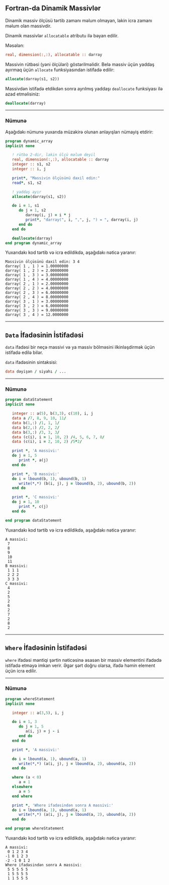 ## Fortran-da Dinamik Massivlər

Dinamik massiv ölçüsü tərtib zamanı məlum olmayan, lakin icra zamanı məlum olan massivdir.

Dinamik massivlər `allocatable` atributu ilə bəyan edilir.

Məsələn:

```fortran
real, dimension(:,:), allocatable :: darray
```

Massivin rütbəsi (yəni ölçüləri) göstərilməlidir. Belə massiv üçün yaddaş ayırmaq üçün `allocate` funksiyasından istifadə edilir:

```fortran
allocate(darray(s1, s2))
```

Massivdən istifadə etdikdən sonra ayrılmış yaddaşı `deallocate` funksiyası ilə azad etməlisiniz:

```fortran
deallocate(darray)
```

---

### Nümunə

Aşağıdakı nümunə yuxarıda müzakirə olunan anlayışları nümayiş etdirir:

```fortran
program dynamic_array
implicit none

   ! rütbə 2-dir, lakin ölçü məlum deyil
   real, dimension(:,:), allocatable :: darray
   integer :: s1, s2
   integer :: i, j

   print*, "Massivin ölçüsünü daxil edin:"
   read*, s1, s2

   ! yaddaş ayır
   allocate(darray(s1, s2))

   do i = 1, s1
      do j = 1, s2
         darray(i, j) = i * j
         print*, "darray(", i, ",", j, ") = ", darray(i, j)
      end do
   end do

   deallocate(darray)
end program dynamic_array
```

Yuxarıdakı kod tərtib və icra edildikdə, aşağıdakı nəticə yaranır:

```
Massivin ölçüsünü daxil edin: 3 4
darray( 1 , 1 ) = 1.00000000
darray( 1 , 2 ) = 2.00000000
darray( 1 , 3 ) = 3.00000000
darray( 1 , 4 ) = 4.00000000
darray( 2 , 1 ) = 2.00000000
darray( 2 , 2 ) = 4.00000000
darray( 2 , 3 ) = 6.00000000
darray( 2 , 4 ) = 8.00000000
darray( 3 , 1 ) = 3.00000000
darray( 3 , 2 ) = 6.00000000
darray( 3 , 3 ) = 9.00000000
darray( 3 , 4 ) = 12.0000000
```

---

## `Data` İfadəsinin İstifadəsi

`data` ifadəsi bir neçə massivi və ya massiv bölməsini ilkinləşdirmək üçün istifadə edilə bilər.

`data` ifadəsinin sintaksisi:

```fortran
data dəyişən / siyahı / ...
```

---

### Nümunə

```fortran
program dataStatement
implicit none

   integer :: a(5), b(3,3), c(10), i, j
   data a /7, 8, 9, 10, 11/
   data b(1,:) /1, 1, 1/
   data b(2,:) /2, 2, 2/
   data b(3,:) /3, 3, 3/
   data (c(i), i = 1, 10, 2) /4, 5, 6, 7, 8/
   data (c(i), i = 2, 10, 2) /5*2/

   print *, 'A massivi:'
   do j = 1, 5
      print *, a(j)
   end do

   print *, 'B massivi:'
   do i = lbound(b, 1), ubound(b, 1)
      write(*,*) (b(i, j), j = lbound(b, 2), ubound(b, 2))
   end do

   print *, 'C massivi:'
   do j = 1, 10
      print *, c(j)
   end do

end program dataStatement
```

Yuxarıdakı kod tərtib və icra edildikdə, aşağıdakı nəticə yaranır:

```
A massivi:
 7
 8
 9
 10
 11
B massivi:
 1 1 1
 2 2 2
 3 3 3
C massivi:
 4
 2
 5
 2
 6
 2
 7
 2
 8
 2
```

---

## `Where` İfadəsinin İstifadəsi

`where` ifadəsi məntiqi şərtin nəticəsinə əsasən bir massiv elementini ifadədə istifadə etməyə imkan verir. Əgər şərt doğru olarsa, ifadə həmin element üçün icra edilir.

---

### Nümunə

```fortran
program whereStatement
implicit none

   integer :: a(3,5), i, j

   do i = 1, 3
      do j = 1, 5
         a(i, j) = j - i
      end do
   end do

   print *, 'A massivi:'

   do i = lbound(a, 1), ubound(a, 1)
      write(*,*) (a(i, j), j = lbound(a, 2), ubound(a, 2))
   end do

   where (a < 0)
      a = 1
   elsewhere
      a = 5
   end where

   print *, 'Where ifadəsindən sonra A massivi:'
   do i = lbound(a, 1), ubound(a, 1)
      write(*,*) (a(i, j), j = lbound(a, 2), ubound(a, 2))
   end do

end program whereStatement
```

Yuxarıdakı kod tərtib və icra edildikdə, aşağıdakı nəticə yaranır:

```
A massivi:
 0 1 2 3 4
-1 0 1 2 3
-2 -1 0 1 2
Where ifadəsindən sonra A massivi:
 5 5 5 5 5
 1 5 5 5 5
 1 1 5 5 5
```